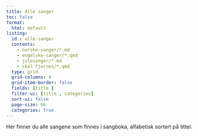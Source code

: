 ```yaml
---
title: Alle sanger
toc: false
format:
  html: default
listing:
  id : alle-sanger
  contents: 
    - norske-sanger/*.md
    - engelske-sanger/*.qmd
    - julesanger/*.md
    - skal fjernes/*.qmd
  type: grid
  grid-columns: 4
  grid-item-border: false
  fields: [title ]
  filter-ui: [title , categories]
  sort-ui: false
  page-size: 66
  categories: true
---
```


Her finner du alle sangene som finnes i sangboka, alfabetisk sortert på tittel. 

::: {#alle-sanger}
:::
